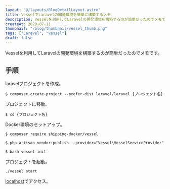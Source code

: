 ```yaml
---
layout: "@/layouts/BlogDetailLayout.astro"
title: VesselでLaravelの開発環境を簡単に構築するメモ
description: Vesselを利用してLaravelの開発環境を構築するのが簡単だったのでメモです。
createAt: 2020-07-11
thumbnail: "/blog/thumbnail/vessel_thumb.png"
tags: ["Laravel", "Vessel"]
draft: false
---
```



Vesselを利用してLaravelの開発環境を構築するのが簡単だったのでメモです。

## 手順

laravelブロジェクトを作成。

```
$ composer create-project --prefer-dist laravel/laravel {プロジェクト名}
```

プロジェクトに移動。

```
$ cd {プロジェクト名}
```

Docker環境のセットアップ。

```
$ composer require shipping-docker/vessel
```

```
$ php artisan vendor:publish --provider="Vessel\VesselServiceProvider"
```

```
$ bash vessel init
```

プロジェクトを起動。

```
./vessel start
```

[localhost](http://localhost/)でアクセス。

<CommonImg
  src="/blog/20200711/01.png"
  alt="プロジェクトを起動"
  client:only="react"
/>
